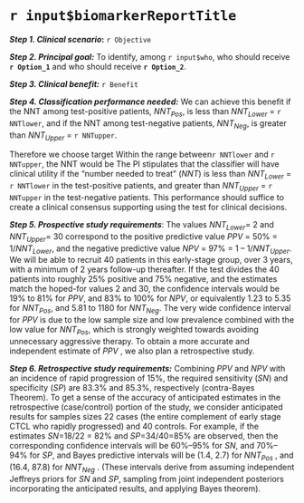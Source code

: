 #  `r input$biomarkerReportTitle`

***Step 1. Clinical scenario*:** 
`r Objective`


***Step 2.  Principal goal:*** To identify, among `r input$who`, who should receive 
**`r Option_1`** and who should receive **`r Option_2`**.

***Step 3.  Clinical benefit:*** `r Benefit`

***Step 4. Classification performance needed:*** 
We can achieve this benefit 
if the NNT among test-positive patients, *NNT<sub>Pos</sub>*, is less than *NNT<sub>Lower</sub>*  = `r NNTlower`, 
and 
if the NNT among test-negative patients, *NNT<sub>Neg</sub>*, is greater than *NNT<sub>Upper</sub>*  = `r NNTupper`.

Therefore we choose target
Within the range between`r NNTlower` and `r NNTupper`, the NNT would be 
The PI stipulates that the classifier will
have clinical utility if the “number needed to treat” (*NNT*) is less
than *NNT<sub>Lower</sub>* = `r NNTlower` in the test-positive patients, and greater than
*NNT<sub>Upper</sub>* = `r NNTupper` in the test-negative patients. This performance should suffice to create a clinical
consensus supporting using the test for clinical decisions.

***Step 5. Prospective study requirements***: The values
*NNT<sub>Lower</sub>*= 2 and *NNT<sub>Upper</sub>*= 30 correspond to the positive
predictive value *PPV* = 50% = 1/*NNT<sub>Lower</sub>*, and the negative
predictive value *NPV* = 97% = 1 – 1/*NNT<sub>Upper</sub>*. We will be able to
recruit 40 patients in this early-stage group, over 3 years, with a
minimum of 2 years follow-up thereafter. If the test divides the 40
patients into roughly 25% positive and 75% negative, and the estimates
match the hoped-for values 2 and 30, the confidence intervals would be
19% to 81% for *PPV*, and 83% to 100% for *NPV*, or equivalently
1.23 to 5.35 for *NNT<sub>Pos</sub>*, and 5.81 to 1180 for *NNT<sub>Neg</sub>*. The very
wide confidence interval for *PPV* is due to the low sample size and low
prevalence combined with the low value for *NNT<sub>Pos</sub>*, which is strongly
weighted towards avoiding unnecessary aggressive therapy. To obtain a
more accurate and independent estimate of *PPV* , we also plan a
retrospective study.

***Step 6. Retrospective study requirements:*** Combining *PPV* and
*NPV* with an incidence of rapid progression of 15%, the required
sensitivity (*SN*) and specificity (*SP*) are 83.3% and 85.3%,
respectively (contra-Bayes Theorem). To get a sense of the accuracy of
anticipated estimates in the retrospective (case/control) portion of the
study, we consider anticipated results for samples sizes 22 cases (the
entire complement of early stage CTCL who rapidly progressed) and 40
controls. For example, if the estimates *SN*=18/22 = 82% and
*SP*=34/40=85% are observed, then the corresponding confidence intervals
will be 60%–95% for *SN*, and 70%–94% for *SP*, and Bayes predictive
intervals will be (1.4, 2.7) for *NNT<sub>Pos</sub>* , and (16.4, 87.8) for
*NNT<sub>Neg</sub>* . (These intervals derive from assuming independent Jeffreys
priors for *SN* and *SP*, sampling from joint independent posteriors
incorporating the anticipated results, and applying Bayes theorem).
